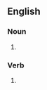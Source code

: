 ==English==

===Noun===
{{head|en|noun plural form}}

# {{plural of|checkmate|lang=en}}

===Verb===
{{head|en|verb form}}

# {{en-third-person singular of|checkmate}}